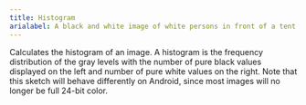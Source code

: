 ```yaml
---
title: Histogram
arialabel: A black and white image of white persons in front of a tent with a white bar histogram overlayed on the bottom.
---
```


Calculates the histogram of an image.
A histogram is the frequency distribution of the gray levels with the number of
pure black values displayed on the left and number of pure white values on the right.
Note that this sketch will behave differently on Android, since most images will
no longer be full 24-bit color.
